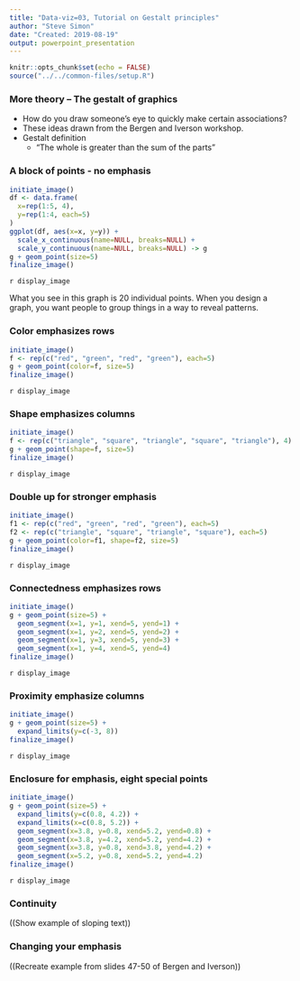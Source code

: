 ```yaml
---
title: "Data-viz=03, Tutorial on Gestalt principles"
author: "Steve Simon"
date: "Created: 2019-08-19"
output: powerpoint_presentation
---
```


```r
knitr::opts_chunk$set(echo = FALSE)
source("../../common-files/setup.R")
```

### More theory -- The gestalt of graphics

+ How do you draw someone's eye to quickly make certain associations?
+ These ideas drawn from the Bergen and Iverson workshop.
+ Gestalt definition
  + "The whole is greater than the sum of the parts"

### A block of points - no emphasis

```r
initiate_image()
df <- data.frame(
  x=rep(1:5, 4),
  y=rep(1:4, each=5)
)
ggplot(df, aes(x=x, y=y)) +
  scale_x_continuous(name=NULL, breaks=NULL) +
  scale_y_continuous(name=NULL, breaks=NULL) -> g
g + geom_point(size=5)
finalize_image()
```

`r display_image`

<div class="notes">

What you see in this graph is 20 individual points. When you design a graph, you want people to group things in a way to reveal patterns.

</div>

### Color emphasizes rows

```r
initiate_image()
f <- rep(c("red", "green", "red", "green"), each=5)
g + geom_point(color=f, size=5)
finalize_image()
```

`r display_image`

<div class="notes">



</div>


### Shape emphasizes columns

```r
initiate_image()
f <- rep(c("triangle", "square", "triangle", "square", "triangle"), 4)
g + geom_point(shape=f, size=5)
finalize_image()
```

`r display_image`

<div class="notes">



</div>

### Double up for stronger emphasis

```r
initiate_image()
f1 <- rep(c("red", "green", "red", "green"), each=5)
f2 <- rep(c("triangle", "square", "triangle", "square"), each=5)
g + geom_point(color=f1, shape=f2, size=5)
finalize_image()
```

`r display_image`

<div class="notes">



</div>

### Connectedness emphasizes rows

```r
initiate_image()
g + geom_point(size=5) +
  geom_segment(x=1, y=1, xend=5, yend=1) + 
  geom_segment(x=1, y=2, xend=5, yend=2) + 
  geom_segment(x=1, y=3, xend=5, yend=3) + 
  geom_segment(x=1, y=4, xend=5, yend=4) 
finalize_image()
```

`r display_image`

<div class="notes">



</div>

### Proximity emphasize columns

```r
initiate_image()
g + geom_point(size=5) +
  expand_limits(y=c(-3, 8))
finalize_image()
```

`r display_image`

<div class="notes">



</div>

### Enclosure for emphasis, eight special points

```r
initiate_image()
g + geom_point(size=5) +
  expand_limits(y=c(0.8, 4.2)) +
  expand_limits(x=c(0.8, 5.2)) +
  geom_segment(x=3.8, y=0.8, xend=5.2, yend=0.8) +
  geom_segment(x=3.8, y=4.2, xend=5.2, yend=4.2) +
  geom_segment(x=3.8, y=0.8, xend=3.8, yend=4.2) +
  geom_segment(x=5.2, y=0.8, xend=5.2, yend=4.2)
finalize_image()
```

`r display_image`

<div class="notes">



</div>

### Continuity

((Show example of sloping text))

### Changing your emphasis

((Recreate example from slides 47-50 of Bergen and Iverson))


